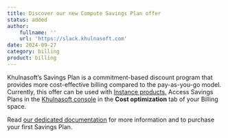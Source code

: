 ```yaml
---
title: Discover our new Compute Savings Plan offer
status: added
author:
    fullname: ''
    url: 'https://slack.khulnasoft.com'
date: 2024-09-27
category: billing
product: billing
---
```


Khulnasoft’s Savings Plan is a commitment-based discount program that provides more cost-effective billing compared to the pay-as-you-go model. Currently, this offer can be used with [Instance products.](/console/billing/additional-content/understanding-savings-plans/#compute-savings-plan) Access Savings Plans in the [Khulnasoft console](https://console.khulnasoft.com) in the **Cost optimization** tab of your Billing space.

Read [our dedicated documentation](/console/billing/additional-content/understanding-savings-plans/) for more information and to purchase your first Savings Plan.

